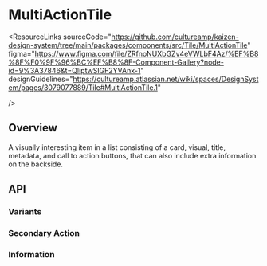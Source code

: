 
<Meta of={MultiActionTileStories} />

# MultiActionTile

<ResourceLinks
  sourceCode="https://github.com/cultureamp/kaizen-design-system/tree/main/packages/components/src/Tile/MultiActionTile"
  figma="https://www.figma.com/file/ZRfnoNUXbGZv4eVWLbF4Az/%EF%B8%8F%F0%9F%96%BC%EF%B8%8F-Component-Gallery?node-id=9%3A37846&t=QliptwSIGF2YVAnx-1"
  designGuidelines="https://cultureamp.atlassian.net/wiki/spaces/DesignSystem/pages/3079077889/Tile#MultiActionTile.1"

/>

<KAIOInstallation exportNames="MultiActionTile" />

## Overview

A visually interesting item in a list consisting of a card, visual, title, metadata, and call to action buttons, that can also include extra information on the backside.

<Canvas of={MultiActionTileStories.Playground} />
<Controls of={MultiActionTileStories.Playground} />

## API

### Variants

<Canvas of={MultiActionTileStories.Variants} />

### Secondary Action

<Canvas of={MultiActionTileStories.SecondaryAction} />

### Information

<Canvas of={MultiActionTileStories.Information} />

